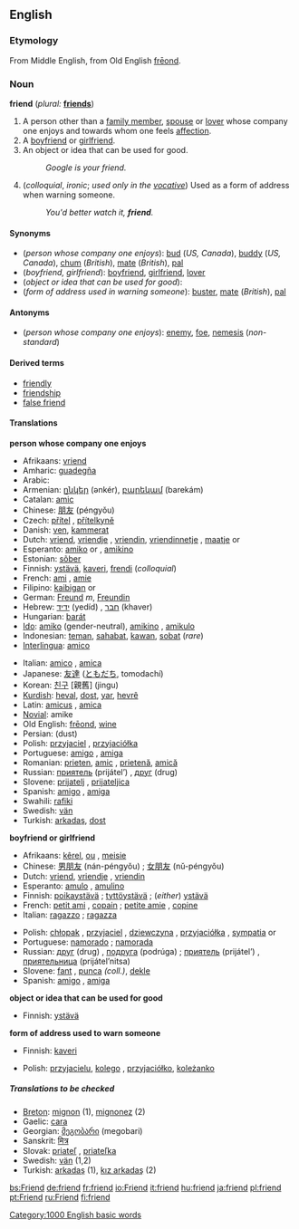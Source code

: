 ==English==

{{rank|matter|passed|true|292|friend|herself|year|dear}}

===Etymology===
From Middle English, from Old English [[freond|frēond]].

===Noun===
'''friend'''  (''plural:'' '''[[friends]]''')
# A person other than a [[family member]], [[spouse]] or [[lover]] whose company one enjoys and towards whom one feels [[affection]].
# A [[boyfriend]] or [[girlfriend]].
# An object or idea that can be used for good.
#:''Google is your friend.''
# (''colloquial'', ''ironic''; ''used only in the [[vocative]]'') Used as a form of address when warning someone.
#:''You'd better watch it, '''friend'''.''

====Synonyms====
*(''person whose company one enjoys''): [[bud]] (''US, Canada''), [[buddy]] (''US, Canada''), [[chum]] (''British''), [[mate]] (''British''), [[pal]]
*(''boyfriend, girlfriend''): [[boyfriend]], [[girlfriend]], [[lover]]
*(''object or idea that can be used for good''):
*(''form of address used in warning someone''): [[buster]], [[mate]] (''British''), [[pal]]

====Antonyms====
*(''person whose company one enjoys''): [[enemy]], [[foe]], [[nemesis]] (''non-standard'')

====Derived terms====
*[[friendly]]
*[[friendship]]
*[[false friend]]

====Translations====
'''person whose company one enjoys'''
{{top}}
*Afrikaans: [[vriend]]
*Amharic: [[guadegña]]
*Arabic: {{ARchar|[[صديق]]}} {{Unicode|(ʂadíeq)}} {{m}}
*Armenian: [[ընկեր]] (ənkér), [[բարեկամ]] (barekám)
*Catalan: [[amic]]
*Chinese: [[朋友]] (péngyǒu)
*Czech: [[přítel]] {{m}}, [[přítelkyně]] {{f}}
*Danish: [[ven]], [[kammerat]]
*Dutch: [[vriend]], [[vriendje]] {{m}}, [[vriendin]], [[vriendinnetje]] {{f}}, [[maatje]] {{m}} or {{f}}
*Esperanto: [[amiko]] {{m}} or {{f}}, [[amikino]] {{f}}
*Estonian: [[sõber]]
*Finnish: [[ystävä]], [[kaveri]], [[frendi]] (''colloquial'')
*French: [[ami]] {{m}}, [[amie]] {{f}}
*Filipino: [[kaibigan]] {{m}} or {{f}} 
*German: [[Freund]] ''m'', [[Freundin]] {{f}}
*Hebrew: [[ידיד]] (yedíd) {{m}}, [[חבר]] (khaver) {{m}}
*Hungarian: [[barát]]
*[[Ido]]: [[amiko]] (gender-neutral), [[amikino]] {{f}}, [[amikulo]] {{m}}
*Indonesian: [[teman]], [[sahabat]], [[kawan]], [[sobat]] (''rare'')
*[[Interlingua]]: [[amico#Interlingua|amico]]
{{mid}}
*Italian: [[amico#Italian|amico]] {{m}}, [[amica]] {{f}}
*Japanese: [[友達]] ([[ともだち]], tomodachí)
*Korean: [[친구]] [親舊] (jingu)
*[[Kurdish]]: [[heval]], [[dost]], [[yar]], [[hevrê]]
*Latin: [[amicus]] {{m}}, [[amica]] {{f}}
*[[Novial]]: amike
*Old English: [[freond|frēond]], [[wine#Old English|wine]]
*Persian: {{FAchar|[[دوست]]}} (dust)
*Polish: [[przyjaciel]] {{m}}, [[przyjaciółka]] {{f}}
*Portuguese: [[amigo]] {{m}}, [[amiga]] {{f}}
*Romanian: [[prieten]], [[amic]] {{m}}, [[prietenă]], [[amică]] {{f}}
*Russian: [[приятель]] (prijátel’) {{m}}, [[друг]] (drug) {{m}}
*Slovene: [[prijatelj]] {{m}}, [[prijateljica]] {{f}}
*Spanish: [[amigo]] {{m}}, [[amiga]] {{f}}
*Swahili: [[rafiki]]
*Swedish: [[vän]]
*Turkish: [[arkadaş]], [[dost]]
{{bottom}}

'''boyfriend or girlfriend'''
{{top}}
*Afrikaans: [[kêrel]], [[ou]] {{m}}, [[meisie]] {{f}}
*Chinese: [[男朋友]] (nán-péngyǒu) {{m}}; [[女朋友]] (nǔ-péngyǒu) {{f}}
*Dutch: [[vriend]], [[vriendje]] {{m}}, [[vriendin]] {{f}}
*Esperanto: [[amulo]] {{m}}, [[amulino]] {{f}}
*Finnish: [[poikaystävä]] {{m}}; [[tyttöystävä]] {{f}}; (''either'') [[ystävä]]
*French: [[petit ami]] {{m}}, [[copain]] {{m}}; [[petite amie]] {{f}}, [[copine]] {{f}}
*Italian: [[ragazzo]] {{m}}; [[ragazza]] {{f}}
{{mid}}
*Polish: [[chłopak]] {{m}}, [[przyjaciel]] {{m}}, [[dziewczyna]] {{f}}, [[przyjaciółka]] {{f}}, [[sympatia]] {{m}} or {{f}}
*Portuguese: [[namorado]] {{m}}; [[namorada]] {{f}}
*Russian: [[друг]] (drug) {{m}}, [[подруга]] (podrúga) {{f}}; [[приятель]] (prijátel’) {{m}}, [[приятельница]] (prijátel’nitsa) {{f}}
*Slovene: [[fant]] {{m}}, [[punca]] {{f}} ''(coll.)'', [[dekle]] {{f}}
*Spanish: [[amigo]] {{m}}, [[amiga]] {{f}}
{{bottom}}

'''object or idea that can be used for good'''
{{top}}
*Finnish: [[ystävä]]
{{mid}}
{{bottom}}

'''form of address used to warn someone'''
{{top}}
*Finnish: [[kaveri]]
{{mid}}
*Polish: [[przyjacielu]], [[kolego]] {{m}}, [[przyjaciółko]], [[koleżanko]] {{f}}
{{bottom}}

=====Translations to be checked=====
<!--Remove this section once all of the translations below have been moved into the tables above.-->

{{checktrans}}

*[[Breton]]: [[mignon]] {{m}} (1), [[mignonez]] {{f}} (2)
*Gaelic: [[cara]]
*Georgian: [[მეგობარი]] (megobari)
*Sanskrit: [[मित्र]]
*Slovak: [[priateľ]] {{m}}, [[priateľka]] {{f}}
*Swedish: [[vän]] (1,2)
*Turkish: [[arkadaş]] {{m}} (1), [[kız arkadaş]] {{f}} (2)

[[Category:1000 English basic words]]
[[bs:Friend]]
[[de:friend]]
[[fr:friend]]
[[io:Friend]]
[[it:friend]]
[[hu:friend]]
[[ja:friend]]
[[pl:friend]]
[[pt:Friend]]
[[ru:Friend]]
[[fi:friend]]